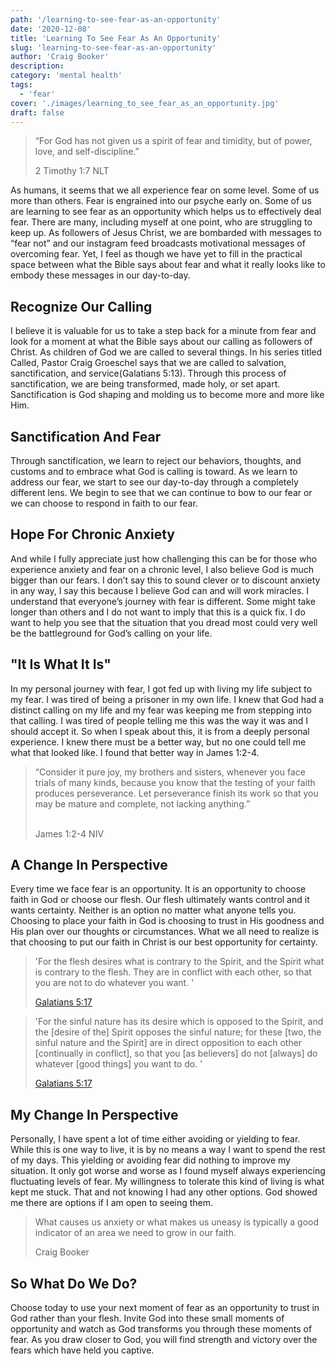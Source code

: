 ```yaml
---
path: '/learning-to-see-fear-as-an-opportunity'
date: '2020-12-08'
title: 'Learning To See Fear As An Opportunity'
slug: 'learning-to-see-fear-as-an-opportunity'
author: 'Craig Booker'
description:
category: 'mental health'
tags:
  - 'fear'
cover: './images/learning_to_see_fear_as_an_opportunity.jpg'
draft: false
---
```


> “For God has not given us a spirit of fear and timidity, but of power, love, and self-discipline.”
>
> ‭‭2 Timothy‬ ‭1:7‬ ‭NLT‬‬

As humans, it seems that we all experience fear on some level. Some of us more than others. Fear is engrained into our psyche early on. Some of us are learning to see fear as an opportunity which helps us to effectively deal fear. There are many, including myself at one point, who are struggling to keep up. As followers of Jesus Christ, we are bombarded with messages to “fear not” and our instagram feed broadcasts motivational messages of overcoming fear. Yet, I feel as though we have yet to fill in the practical space between what the Bible says about fear and what it really looks like to embody these messages in our day-to-day.

## Recognize Our Calling

I believe it is valuable for us to take a step back for a minute from fear and look for a moment at what the Bible says about our calling as followers of Christ. As children of God we are called to several things. In his series titled Called, Pastor Craig Groeschel says that we are called to salvation, sanctification, and service(Galatians 5:13). Through this process of sanctification, we are being transformed, made holy, or set apart. Sanctification is God shaping and molding us to become more and more like Him.

## Sanctification And Fear

Through sanctification, we learn to reject our behaviors, thoughts, and customs and to embrace what God is calling is toward. As we learn to address our fear, we start to see our day-to-day through a completely different lens. We begin to see that we can continue to bow to our fear or we can choose to respond in faith to our fear.

## Hope For Chronic Anxiety

And while I fully appreciate just how challenging this can be for those who experience anxiety and fear on a chronic level, I also believe God is much bigger than our fears. I don’t say this to sound clever or to discount anxiety in any way, I say this because I believe God can and will work miracles. I understand that everyone’s journey with fear is different. Some might take longer than others and I do not want to imply that this is a quick fix. I do want to help you see that the situation that you dread most could very well be the battleground for God’s calling on your life.

## "It Is What It Is"

In my personal journey with fear, I got fed up with living my life subject to my fear. I was tired of being a prisoner in my own life. I knew that God had a distinct calling on my life and my fear was keeping me from stepping into that calling. I was tired of people telling me this was the way it was and I should accept it. So when I speak about this, it is from a deeply personal experience. I knew there must be a better way, but no one could tell me what that looked like. I found that better way in James 1:2-4.

> “Consider it pure joy, my brothers and sisters, whenever you face trials of many kinds, because you know that the testing of your faith produces perseverance. Let perseverance finish its work so that you may be mature and complete, not lacking anything.”  
> ‭‬‬
>
> ‭James‬ ‭1:2-4‬ ‭NIV

## A Change In Perspective

Every time we face fear is an opportunity. It is an opportunity to choose faith in God or choose our flesh. Our flesh ultimately wants control and it wants certainty. Neither is an option no matter what anyone tells you. Choosing to place your faith in God is choosing to trust in His goodness and His plan over our thoughts or circumstances. What we all need to realize is that choosing to put our faith in Christ is our best opportunity for certainty.

> 'For the flesh desires what is contrary to the Spirit, and the Spirit what is contrary to the flesh. They are in conflict with each other, so that you are not to do whatever you want. '
>
> [Galatians 5:17](https://www.bible.com/bible/111/GAL.5.17)

> 'For the sinful nature has its desire which is opposed to the Spirit, and the \[desire of the\] Spirit opposes the sinful nature; for these \[two, the sinful nature and the Spirit\] are in direct opposition to each other \[continually in conflict\], so that you \[as believers\] do not \[always\] do whatever \[good things\] you want to do. '
>
> [Galatians 5:17](https://www.bible.com/bible/1588/GAL.5.17)

## My Change In Perspective

Personally, I have spent a lot of time either avoiding or yielding to fear. While this is one way to live, it is by no means a way I want to spend the rest of my days. This yielding or avoiding fear did nothing to improve my situation. It only got worse and worse as I found myself always experiencing fluctuating levels of fear. My willingness to tolerate this kind of living is what kept me stuck. That and not knowing I had any other options. God showed me there are options if I am open to seeing them.

> What causes us anxiety or what makes us uneasy is typically a good indicator of an area we need to grow in our faith.
>
> Craig Booker

## So What Do We Do?

Choose today to use your next moment of fear as an opportunity to trust in God rather than your flesh. Invite God into these small moments of opportunity and watch as God transforms you through these moments of fear. As you draw closer to God, you will find strength and victory over the fears which have held you captive.
